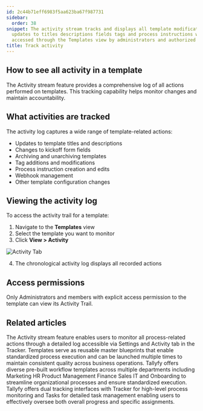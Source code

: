 ```yaml
---
id: 2c44b71eff6983f5aa623ba67f987731
sidebar:
  order: 38
snippet: The activity stream tracks and displays all template modifications including
  updates to titles descriptions fields tags and process instructions which can be
  accessed through the Templates view by administrators and authorized members.
title: Track activity
---
```


## How to see all activity in a template

The Activity stream feature provides a comprehensive log of all actions performed on templates. This tracking capability helps monitor changes and maintain accountability.

## What activities are tracked

The activity log captures a wide range of template-related actions:
* Updates to template titles and descriptions
* Changes to kickoff form fields
* Archiving and unarchiving templates
* Tag additions and modifications
* Process instruction creation and edits
* Webhook management
* Other template configuration changes

## Viewing the activity log

To access the activity trail for a template:

1. Navigate to the **Templates** view
2. Select the template you want to monitor
3. Click **View > Activity**

![Activity Tab](https://screenshots.tallyfy.com/tallyfy%2Fpro%2Fdesktop-light-check-template-activity.png)

4. The chronological activity log displays all recorded actions

## Access permissions

Only Administrators and members with explicit access permission to the template can view its Activity Trail.


## Related articles
<CardGrid>
<LinkTitleCard header="<b>Tracker View > Check process activity</b>" href="/products/pro/tracking-and-tasks/tracker-view/how-can-i-track-process-activities-on-tallyfy/" > The Activity stream feature enables users to monitor all process-related actions through a detailed log accessible via Settings and Activity tab in the Tracker. </LinkTitleCard>
<LinkTitleCard header="<b>Documenting > Templates</b>" href="/products/pro/documenting/templates/" > Templates serve as reusable master blueprints that enable standardized process execution and can be launched multiple times to maintain consistent quality across business operations. </LinkTitleCard>
<LinkTitleCard header="<b>Templates > Sample Templates</b>" href="/products/pro/documenting/templates/how-can-i-access-tallyfys-sample-templates/" > Tallyfy offers diverse pre-built workflow templates across multiple departments including Marketing HR Product Management Finance Sales IT and Onboarding to streamline organizational processes and ensure standardized execution. </LinkTitleCard>
<LinkTitleCard header="<b>Pro > Tracking</b>" href="/products/pro/tracking-and-tasks/" > Tallyfy offers dual tracking interfaces with Tracker for high-level process monitoring and Tasks for detailed task management enabling users to effectively oversee both overall progress and specific assignments. </LinkTitleCard>
</CardGrid>